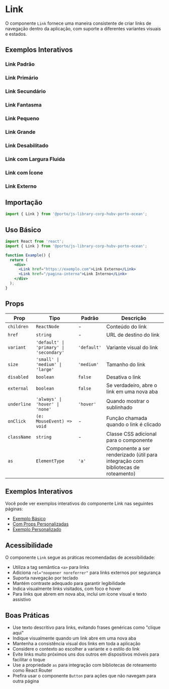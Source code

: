 
<Meta title="Components/Link" of={LinkStories} />

# Link

O componente `Link` fornece uma maneira consistente de criar links de navegação dentro da aplicação, com suporte a diferentes variantes visuais e estados.

## Exemplos Interativos

### Link Padrão
<Canvas>
  <Story of={LinkStories.DefaultLink} />
</Canvas>

### Link Primário
<Canvas>
  <Story of={LinkStories.PrimaryLink} />
</Canvas>

### Link Secundário
<Canvas>
  <Story of={LinkStories.SecondaryLink} />
</Canvas>

### Link Fantasma
<Canvas>
  <Story of={LinkStories.GhostLink} />
</Canvas>

### Link Pequeno
<Canvas>
  <Story of={LinkStories.SmallLink} />
</Canvas>

### Link Grande
<Canvas>
  <Story of={LinkStories.LargeLink} />
</Canvas>

### Link Desabilitado
<Canvas>
  <Story of={LinkStories.DisabledLink} />
</Canvas>

### Link com Largura Fluida
<Canvas>
  <Story of={LinkStories.FluidWidthLink} />
</Canvas>

### Link com Ícone
<Canvas>
  <Story of={LinkStories.WithIcon} />
</Canvas>

### Link Externo
<Canvas>
  <Story of={LinkStories.ExternalLink} />
</Canvas>

## Importação

```jsx
import { Link } from '@porto/js-library-corp-hubv-porto-ocean';
```

## Uso Básico

```jsx
import React from 'react';
import { Link } from '@porto/js-library-corp-hubv-porto-ocean';

function Example() {
  return (
    <div>
      <Link href="https://exemplo.com">Link Externo</Link>
      <Link href="/pagina-interna">Link Interno</Link>
    </div>
  );
}
```

## Props

| Prop | Tipo | Padrão | Descrição |
|------|------|--------|-----------|
| `children` | `ReactNode` | - | Conteúdo do link |
| `href` | `string` | - | URL de destino do link |
| `variant` | `'default' \| 'primary' \| 'secondary'` | `'default'` | Variante visual do link |
| `size` | `'small' \| 'medium' \| 'large'` | `'medium'` | Tamanho do link |
| `disabled` | `boolean` | `false` | Desativa o link |
| `external` | `boolean` | `false` | Se verdadeiro, abre o link em uma nova aba |
| `underline` | `'always' \| 'hover' \| 'none'` | `'hover'` | Quando mostrar o sublinhado |
| `onClick` | `(e: MouseEvent) => void` | - | Função chamada quando o link é clicado |
| `className` | `string` | - | Classe CSS adicional para o componente |
| `as` | `ElementType` | `'a'` | Componente a ser renderizado (útil para integração com bibliotecas de roteamento) |

## Exemplos Interativos

Você pode ver exemplos interativos do componente Link nas seguintes páginas:

- [Exemplo Básico](/story/components-link-examples--default)
- [Com Props Personalizadas](/story/components-link-examples--with-custom-props)
- [Exemplo Personalizado](/story/components-link-examples--custom-example)
## Acessibilidade

O componente `Link` segue as práticas recomendadas de acessibilidade:

- Utiliza a tag semântica `<a>` para links
- Adiciona `rel="noopener noreferrer"` para links externos por segurança
- Suporta navegação por teclado
- Mantém contraste adequado para garantir legibilidade
- Indica visualmente links visitados, com foco e hover
- Para links que abrem em nova aba, inclui um ícone visual e texto assistivo

## Boas Práticas

- Use texto descritivo para links, evitando frases genéricas como "clique aqui"
- Indique visualmente quando um link abre em uma nova aba
- Mantenha a consistência visual dos links em toda a aplicação
- Considere o contexto ao escolher a variante e o estilo do link
- Evite links muito próximos uns dos outros em dispositivos móveis para facilitar o toque
- Use a propriedade `as` para integração com bibliotecas de roteamento como React Router
- Prefira usar o componente `Button` para ações que não navegam para outra página
